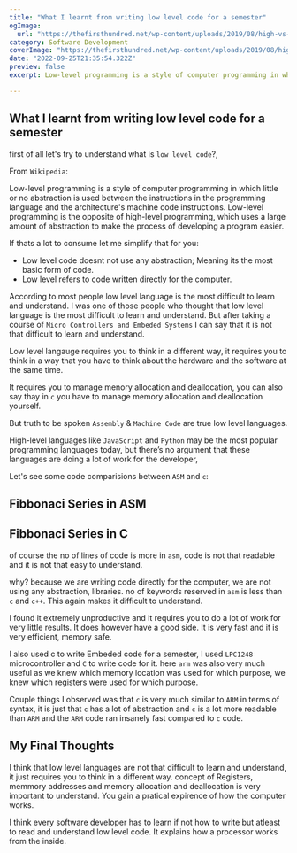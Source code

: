 ```yaml
---
title: "What I learnt from writing low level code for a semester"
ogImage:
  url: "https://thefirsthundred.net/wp-content/uploads/2019/08/high-vs-low-level-languages-copy-1200x675.png"
category: Software Development
coverImage: "https://thefirsthundred.net/wp-content/uploads/2019/08/high-vs-low-level-languages-copy-1200x675.png"
date: "2022-09-25T21:35:54.322Z"
preview: false
excerpt: Low-level programming is a style of computer programming in which little or no abstraction is used between the instructions in the programming language and the architecture's machine code instructions. Low-level programming is the opposite of high-level programming, which uses a large amount of abstraction to make the process of developing a program easier.

---
```


## What I learnt from writing low level code for a semester

first of all let's try to understand what is `low level code`?,

From `Wikipedia`:

Low-level programming is a style of computer programming in which little or no abstraction is used between the instructions in the programming language and the architecture's machine code instructions.
Low-level programming is the opposite of high-level programming, which uses a large amount of abstraction to make the process of developing a program easier.

If thats a lot to consume let me simplify that for you:

- Low level code doesnt not use any abstraction; Meaning its the most basic form of code.
- Low level refers to code written directly for the computer.

According to most people low level language is the most difficult to learn and understand.
I was one of those people who thought that low level language is the most difficult to learn and understand.
But after taking a course of `Micro Controllers and Embeded Systems` I can say that it is not that difficult to learn and understand.

Low level langauge requires you to think in a different way, it requires you to think in a way that you have to think about the hardware and the software at the same time.

It requires you to manage menory allocation and deallocation, you can also say thay in `c` you have to manage memory allocation and deallocation yourself.

But truth to be spoken `Assembly` & `Machine Code` are true low level languages.

High-level languages like `JavaScript` and `Python` may be the most popular programming languages today,
but there’s no argument that these languages are doing a lot of work for the developer,

Let's see some code comparisions between `ASM` and `c`:

## Fibbonaci Series in ASM

<script src="https://gist.github.com/Prajwalprakash3722/15a14dc3aa379b276a29f0d3f98e59ab.js"></script>

## Fibbonaci Series in C

<script src="https://gist.github.com/Prajwalprakash3722/9f49eb73185b66900a26b5cc4a983e53.js"></script>

of course the no of lines of code is more in `asm`, code is not that readable and it is not that easy to understand.

why? because we are writing code directly for the computer, we are not using any abstraction, libraries.
no of keywords reserved in `asm` is less than `c` and `c++`. This again makes it difficult to understand.

I found it extremely unproductive and it requires you to do a lot of work for very little results.
It does however have a good side. It is very fast and it is very efficient, memory safe.

I also used c to write Embeded code for a semester, I used `LPC1248` microcontroller and `C` to write code for it.
here `arm` was also very much useful as we knew which memory location was used for which purpose, we knew which registers were used for which purpose.

Couple things I observed was that `c` is very much similar to `ARM` in terms of syntax, it is just that `c` has a lot of abstraction and `c` is a lot more readable than `ARM` and the `ARM` code ran insanely fast compared to `c` code.

## My Final Thoughts

I think that low level languages are not that difficult to learn and understand, it just requires you to think in a different way.
concept of Registers, memmory addresses and memory allocation and deallocation is very important to understand.
You gain a pratical expirence of how the computer works.

I think every software developer has to learn if not how to write but atleast to read and understand low level code.
It explains how a processor works from the inside.
